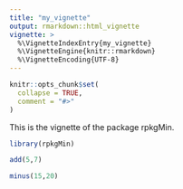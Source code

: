 ```yaml
---
title: "my_vignette"
output: rmarkdown::html_vignette
vignette: >
  %\VignetteIndexEntry{my_vignette}
  %\VignetteEngine{knitr::rmarkdown}
  %\VignetteEncoding{UTF-8}
---
```


```r
knitr::opts_chunk$set(
  collapse = TRUE,
  comment = "#>"
)
```

This is the vignette of the package rpkgMin.

```r
library(rpkgMin)
```

```r
add(5,7)
```

```r
minus(15,20)
```




